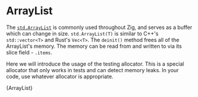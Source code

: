

# ArrayList

The
[`std.ArrayList`](https://ziglang.org/documentation/master/std/#std.ArrayList)
is commonly used throughout Zig, and serves as a buffer which can change in
size. `std.ArrayList(T)` is similar to C++'s `std::vector<T>` and Rust's
`Vec<T>`. The `deinit()` method frees all of the ArrayList's memory. The memory
can be read from and written to via its slice field - `.items`.

Here we will introduce the usage of the testing allocator. This is a special
allocator that only works in tests and can detect memory leaks. In your code,
use whatever allocator is appropriate.

<CodeBlock language="zig">{ArrayList}</CodeBlock>
